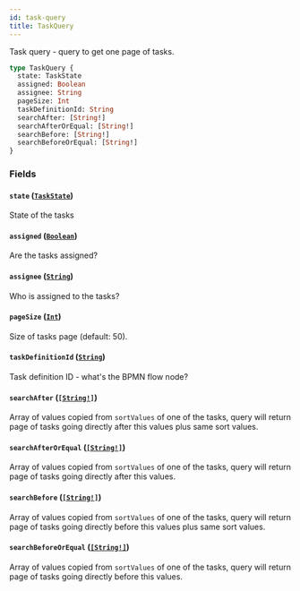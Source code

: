 ```yaml
---
id: task-query
title: TaskQuery
---
```


Task query - query to get one page of tasks.

```graphql
type TaskQuery {
  state: TaskState
  assigned: Boolean
  assignee: String
  pageSize: Int
  taskDefinitionId: String
  searchAfter: [String!]
  searchAfterOrEqual: [String!]
  searchBefore: [String!]
  searchBeforeOrEqual: [String!]
}
```

### Fields

#### `state` ([`TaskState`](../enums/task-state.mdx))

State of the tasks

#### `assigned` ([`Boolean`](../scalars/boolean.mdx))

Are the tasks assigned?

#### `assignee` ([`String`](../scalars/string.mdx))

Who is assigned to the tasks?

#### `pageSize` ([`Int`](../scalars/int.mdx))

Size of tasks page (default: 50).

#### `taskDefinitionId` ([`String`](../scalars/string.mdx))

Task definition ID - what's the BPMN flow node?

#### `searchAfter` ([`[String!]`](../scalars/string.mdx))

Array of values copied from `sortValues` of one of the tasks, query will return page of tasks going directly after this values plus same sort values.

#### `searchAfterOrEqual` ([`[String!]`](../scalars/string.mdx))

Array of values copied from `sortValues` of one of the tasks, query will return page of tasks going directly after this values.

#### `searchBefore` ([`[String!]`](../scalars/string.mdx))

Array of values copied from `sortValues` of one of the tasks, query will return page of tasks going directly before this values plus same sort values.

#### `searchBeforeOrEqual` ([`[String!]`](../scalars/string.mdx))

Array of values copied from `sortValues` of one of the tasks, query will return page of tasks going directly before this values.
